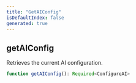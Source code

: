 ```yaml
---
title: "GetAIConfig"
isDefaultIndex: false
generated: true
---
```



<!-- This file was generated from the CommandKit source. Do not modify. Instead, re-run the "docgen" script -->


## getAIConfig

<GenerationInfo sourceFile="packages/ai/src/configure.ts" sourceLine="188" packageName="@commandkit/ai" />

Retrieves the current AI configuration.

```ts title="Signature"
function getAIConfig(): Required<ConfigureAI>
```
